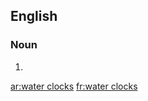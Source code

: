 ==English==

===Noun===
{{head|en|head=[[water]] [[clock]]s}}

# {{plural of|water clock}}

[[ar:water clocks]]
[[fr:water clocks]]